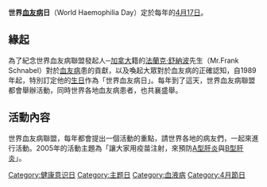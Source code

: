 '''世界[[血友病|血友病]]日'''（World Haemophilia Day）定於每年的[[4月17日|4月17日]]。
== 緣起 ==
為了紀念世界血友病聯盟發起人─[[加拿大|加拿大]]籍的[[法蘭克·舒納波|法蘭克·舒納波]]先生（Mr.Frank Schnabel）對於[[血友病|血友病]]患的貢獻，以及喚起大眾對於血友病的正確認知，自1989年起，特別訂定他的[[生日|生日]]作為「世界血友病日」。每年到了這天，世界血友病聯盟都會舉辦活動，同時世界各地血友病患者，也共襄盛舉。

== 活動內容 ==
世界血友病聯盟，每年都會提出一個活動的重點，請世界各地的病友們，一起來進行活動。2005年的活動主題為「讓大家用疫苗注射，來預防[[A型肝炎|A型肝炎]]與[[B型肝炎|B型肝炎]]」。

{{节日小作品}}
[[Category:健康意识日|Category:健康意识日]]
[[Category:主题日|Category:主题日]]
[[Category:血液病|Category:血液病]]
[[Category:4月節日|Category:4月節日]]
